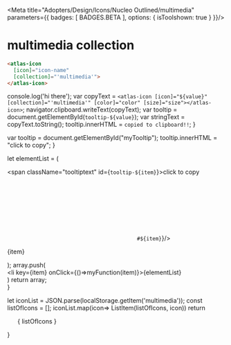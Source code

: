 
<Meta title="Adopters/Design/Icons/Nucleo Outlined/multimedia" parameters={{ badges: [ BADGES.BETA ], options: { isToolshown: true } }}/>

# multimedia collection

```html
<atlas-icon 
  [icon]="icon-name"  
  [collection]="'multimedia'">
</atlas-icon>

```

<style>
{`
/* NOTE: This css is generated by Nucleo */
ul {
  display: flex;
  flex-wrap: wrap;
  justify-content: center;
  padding-left: 0;
}

ul li {
  border-radius: .4em;
  transition: background-color .2s;
  user-select: none;
  overflow: hidden;
  text-align: center;
  padding: 2em 1em 1em;
}

ul li:hover {
  background: hsla(0, 0%, 0%, 0.05);
  cursor: pointer;
}

ul p {
  display: block;
  font-size: 0.75rem;
  color: hsla(0, 0%, 0%, 0.5);
  user-select: text;
  cursor: pointer;
  max-width: 6rem;
  padding: 8px 0 4px;
}

ul p::selection {
  background: hsl(230, 93%, 66%);
  color: #fff;
}

ul p::-moz-selection {
  background: hsl(230, 93%, 66%);
  color: #fff;
}

.svg-wrapper {
  font-size: 32px;
}

.svg-wrapper svg {
  display: block;
  margin: 0 auto 10px;
}

/* --------------------------------

Icons

-------------------------------- */

:root {
  --icon-color-primary: inherit;
  --icon-color-secondary: currentColor;
}

.icon {
  display: inline-block;
  color: var(--icon-color-primary); /* icon primary color */
  height: 1em;
  width: 1em;
  line-height: 1;
  flex-shrink: 0;
  max-width: initial;
}

.icon use {
  /* icon secondary color */
  fill: var(--icon-color-secondary);
  stroke: var(--icon-color-secondary);
}

.css-122ju8q {
    padding: 0;
}

.icon-name {
    font-size: 12px;
}

/* --------------------------------

Caps/Corners

-------------------------------- */

.icon use {
  --icon-stroke-linecap-butt: butt;
  stroke-miterlimit: 10;
  stroke-linecap: square;
  stroke-linejoin: miter;
}

.stroke-round use {
  --icon-stroke-linecap-butt: round;
  stroke-linecap: round;
  stroke-linejoin: round;
}

/* --------------------------------

Tooltip

-------------------------------- */

.tooltip {
  position: relative;
  display: inline-block;
}

.tooltip .tooltiptext {
  visibility: hidden;
  width: 100%;
  background-color: #f6f9fc;
  color: #242323;
  text-align: center;
  padding: 3px;
  position: absolute;
  z-index: 1;
  bottom: 84%;
  left: 50%;
  margin-left: -75px;
  opacity: 0;
  transition: opacity 0.3s;
  font-size: 11px;
  justify-content: center;
  display: flex;
  align-items: center;
}

.tooltip:hover .tooltiptext {
  visibility: visible;
  opacity: 1;
}
    
    `}
</style>


  console.log('hi there');
  var copyText = `<atlas-icon [icon]="${value}" [collection]="'multimedia'" [color]="color" [size]="size"></atlas-icon>`;
  navigator.clipboard.writeText(copyText);
  var tooltip = document.getElementById(`tooltip-${value}`);
  var stringText = copyText.toString();
  tooltip.innerHTML = `copied to clipboard!!`;
}

  var tooltip = document.getElementById("myTooltip");
  tooltip.innerHTML = "click to copy";
}

  let elementList = (
      <div>
          <span className="tooltiptext" id={`tooltip-${item}`}>click to copy</span>
          <div className="svg-wrapper">
          <svg className="icon">
            <use href={`#${item}`}/>
          </svg>
          </div>
          <p  data-folder="">
          {item}
          </p> 
      </div>
  );
  array.push( <div className="tooltip" key={item}><li key={item} onClick={()=>myFunction(item)}>{elementList}</li></div>)
  return array;   
}

  let iconList = JSON.parse(localStorage.getItem('multimedia'));
  const listOfIcons = [];
  iconList.map(icon=> ListItem(listOfIcons, icon))
  return <ul>{ listOfIcons }</ul>
}

<Base/>
<svg xmlns="http://www.w3.org/2000/svg">
  <defs>
    <symbol id="antenna" viewBox="0 0 24 24">
      <path fill="currentColor" d="M7.227 3.916a.75.75 0 0 1 0 1.061 6.75 6.75 0 0 0 0 9.546.75.75 0 0 1-1.06 1.06 8.25 8.25 0 0 1 0-11.667.75.75 0 0 1 1.06 0Zm9.546 0a.75.75 0 0 1 1.06 0 8.25 8.25 0 0 1 0 11.668.75.75 0 0 1-1.06-1.061 6.75 6.75 0 0 0 0-9.546.75.75 0 0 1 0-1.06ZM13.875 9.75c0 .769-.463 1.43-1.125 1.719V19.5H15a.75.75 0 0 1 0 1.5H9a.75.75 0 0 1 0-1.5h2.25v-8.031a1.876 1.876 0 1 1 2.625-1.719Z"/>
      <path fill="currentColor" d="M15.713 6.037a.75.75 0 1 0-1.061 1.061 3.75 3.75 0 0 1 0 5.304.75.75 0 1 0 1.06 1.06 5.25 5.25 0 0 0 0-7.425ZM9.348 7.098a.75.75 0 1 0-1.06-1.06 5.25 5.25 0 0 0 0 7.425.75.75 0 0 0 1.06-1.061 3.751 3.751 0 0 1 0-5.304Z"/>
    </symbol>
    <symbol id="auto-focus" viewBox="0 0 24 24">
      <path fill="currentColor" d="M3.75 4.5a.75.75 0 0 1 .75-.75H9a.75.75 0 0 1 0 1.5H5.25V9a.75.75 0 0 1-1.5 0V4.5Zm10.5 0a.75.75 0 0 1 .75-.75h4.5a.75.75 0 0 1 .75.75V9a.75.75 0 0 1-1.5 0V5.25H15a.75.75 0 0 1-.75-.75Zm6 10.5a.75.75 0 0 0-1.5 0v3.75H15a.75.75 0 0 0 0 1.5h4.5a.75.75 0 0 0 .75-.75V15ZM4.5 14.25a.75.75 0 0 1 .75.75v3.75H9a.75.75 0 0 1 0 1.5H4.5a.75.75 0 0 1-.75-.75V15a.75.75 0 0 1 .75-.75Z"/>
      <path fill="currentColor" fill-rule="evenodd" d="M12 9a3 3 0 1 0 0 6 3 3 0 0 0 0-6Zm-1.5 3a1.5 1.5 0 1 1 3 0 1.5 1.5 0 0 1-3 0Z"/>
    </symbol>
    <symbol id="button-pause" viewBox="0 0 24 24">
      <path fill="currentColor" fill-rule="evenodd" d="M4.5 3.75a.75.75 0 0 0-.75.75v15c0 .414.336.75.75.75H9a.75.75 0 0 0 .75-.75v-15A.75.75 0 0 0 9 3.75H4.5Zm.75 15V5.25h3v13.5h-3Zm9.75-15a.75.75 0 0 0-.75.75v15c0 .414.336.75.75.75h4.5a.75.75 0 0 0 .75-.75v-15a.75.75 0 0 0-.75-.75H15Zm.75 15V5.25h3v13.5h-3Z"/>
    </symbol>
    <symbol id="button-play" viewBox="0 0 24 24">
      <path fill="currentColor" fill-rule="evenodd" d="M6.396 3.839a.75.75 0 0 1 .77.037l11.25 7.5a.75.75 0 0 1 0 1.248l-11.25 7.5A.75.75 0 0 1 6 19.5v-15a.75.75 0 0 1 .396-.661ZM7.5 5.9v12.2l9.148-6.1L7.5 5.901Z"/>
    </symbol>
    <symbol id="button-record" viewBox="0 0 24 24">
      <path fill="currentColor" fill-rule="evenodd" d="M3 12a9 9 0 1 1 18 0 9 9 0 0 1-18 0Zm9-7.5a7.5 7.5 0 1 0 0 15 7.5 7.5 0 0 0 0-15Z"/>
    </symbol>
    <symbol id="button-stop" viewBox="0 0 24 24">
      <path fill="currentColor" fill-rule="evenodd" d="M3.75 4.5a.75.75 0 0 1 .75-.75h15a.75.75 0 0 1 .75.75v15a.75.75 0 0 1-.75.75h-15a.75.75 0 0 1-.75-.75v-15Zm1.5.75v13.5h13.5V5.25H5.25Z"/>
    </symbol>
    <symbol id="camera" viewBox="0 0 24 24">
      <path fill="currentColor" fill-rule="evenodd" d="M7.5 12.75a4.5 4.5 0 1 1 9 0 4.5 4.5 0 0 1-9 0Zm4.5-3a3 3 0 1 0 0 6 3 3 0 0 0 0-6Z"/>
      <path fill="currentColor" d="M6.75 9a.75.75 0 1 1-1.5 0 .75.75 0 0 1 1.5 0Z"/>
      <path fill="currentColor" fill-rule="evenodd" d="M9.126 4.084a.75.75 0 0 1 .624-.334h4.5a.75.75 0 0 1 .624.334L16.151 6h2.599A2.25 2.25 0 0 1 21 8.25V18a2.25 2.25 0 0 1-2.25 2.25H5.25A2.25 2.25 0 0 1 3 18V8.25A2.25 2.25 0 0 1 5.25 6h2.599l1.277-1.916Zm1.025 1.166L8.874 7.166a.75.75 0 0 1-.624.334h-3a.75.75 0 0 0-.75.75V18a.75.75 0 0 0 .75.75h13.5a.75.75 0 0 0 .75-.75V8.25a.75.75 0 0 0-.75-.75h-3a.75.75 0 0 1-.624-.334L13.849 5.25H10.15Z"/>
    </symbol>
    <symbol id="clapperboard" viewBox="0 0 24 24">
      <path fill="currentColor" d="M18.527 4.59a.75.75 0 1 0-.3-1.47L3.75 6.077a.75.75 0 1 0 .3 1.47L18.527 4.59Z"/>
      <path fill="currentColor" fill-rule="evenodd" d="M10.13 12.097a.75.75 0 0 1 .756.01l3.75 2.25a.75.75 0 0 1 0 1.286l-3.75 2.25a.75.75 0 0 1-1.136-.643v-4.5c0-.27.145-.52.38-.653Zm1.12 3.828L12.792 15l-1.542-.925v1.85Z"/>
      <path fill="currentColor" fill-rule="evenodd" d="M3.75 9.75A.75.75 0 0 1 4.5 9h15a.75.75 0 0 1 .75.75v10.5a.75.75 0 0 1-.75.75h-15a.75.75 0 0 1-.75-.75V9.75Zm1.5.75v9h13.5v-9H5.25Z"/>
    </symbol>
    <symbol id="event-ticket" viewBox="0 0 24 24">
      <path fill="currentColor" d="M8.25 10.5A.75.75 0 0 1 9 9.75h6a.75.75 0 0 1 0 1.5H9a.75.75 0 0 1-.75-.75ZM9 12.75a.75.75 0 0 0 0 1.5h6a.75.75 0 0 0 0-1.5H9Z"/>
      <path fill="currentColor" fill-rule="evenodd" d="M3 6a.75.75 0 0 1 .75-.75h16.5A.75.75 0 0 1 21 6v3.75a.75.75 0 0 1-.75.75 1.5 1.5 0 1 0 0 3 .75.75 0 0 1 .75.75V18a.75.75 0 0 1-.75.75H3.75A.75.75 0 0 1 3 18v-3.75a.75.75 0 0 1 .75-.75 1.5 1.5 0 1 0 0-3A.75.75 0 0 1 3 9.75V6Zm1.5.75v2.345a3.001 3.001 0 0 1 0 5.81v2.345h15v-2.345a3.001 3.001 0 0 1 0-5.81V6.75h-15Z"/>
    </symbol>
    <symbol id="headphones" viewBox="0 0 24 24">
      <path fill="currentColor" fill-rule="evenodd" d="M3 12a9 9 0 0 1 18 0v6.75A2.25 2.25 0 0 1 18.75 21h-3a.75.75 0 0 1-.75-.75v-6a.75.75 0 0 1 .75-.75h3.75V12a7.5 7.5 0 0 0-15 0v1.5h3.75a.75.75 0 0 1 .75.75v6a.75.75 0 0 1-.75.75h-3A2.25 2.25 0 0 1 3 18.75V12Zm1.5 3v3.75c0 .415.335.75.75.75H7.5V15h-3Zm12 4.5V15h3v3.75a.75.75 0 0 1-.75.75H16.5Z"/>
    </symbol>
    <symbol id="image" viewBox="0 0 24 24">
      <path fill="currentColor" fill-rule="evenodd" d="M9.75 6.75a2.25 2.25 0 1 0 0 4.5 2.25 2.25 0 0 0 0-4.5ZM9 9a.75.75 0 1 1 1.5 0A.75.75 0 0 1 9 9Z"/>
      <path fill="currentColor" fill-rule="evenodd" d="M3 5.25a.75.75 0 0 1 .75-.75h16.5a.75.75 0 0 1 .75.75v13.5a.75.75 0 0 1-.75.75H3.75a.75.75 0 0 1-.75-.75V5.25ZM19.5 6v7.723l-3.18-3.711a.75.75 0 0 0-1.134-.006l-4.723 5.397L8.03 12.97a.75.75 0 0 0-1.106.05L4.5 15.929V6h15Zm0 12H4.726l2.824-3.389 2.42 2.42a.75.75 0 0 0 1.094-.037l4.68-5.348 3.756 4.381V18Z"/>
    </symbol>
    <symbol id="lightning" viewBox="0 0 24 24">
      <path fill="currentColor" fill-rule="evenodd" d="M13.07 4.571a.75.75 0 0 1 .422.785l-.627 4.394h5.885a.75.75 0 0 1 .555 1.255l-7.5 8.25a.75.75 0 0 1-1.297-.611l.627-4.394H5.25a.75.75 0 0 1-.555-1.255l7.5-8.25a.75.75 0 0 1 .874-.174ZM6.944 12.75H12a.75.75 0 0 1 .742.856l-.404 2.832 4.717-5.188H12a.75.75 0 0 1-.742-.856l.404-2.832-4.717 5.188Z"/>
    </symbol>
    <symbol id="mic" viewBox="0 0 24 24">
      <path fill="currentColor" fill-rule="evenodd" d="M12.038 4.538a5.238 5.238 0 0 0-1.524 4.102l-5.436 7.11a.75.75 0 0 0 .065.986l2.121 2.12a.75.75 0 0 0 .986.066l7.11-5.436a5.25 5.25 0 1 0-3.322-8.948Zm1.06 1.06a3.75 3.75 0 1 0 5.304 5.304 3.75 3.75 0 0 0-5.304-5.304Zm-1.06 6.364c.443.444.945.79 1.482 1.042l-5.66 4.328-1.192-1.193 4.327-5.659a5.241 5.241 0 0 0 1.043 1.482Z"/>
      <path fill="currentColor" d="M4.72 18.22a.75.75 0 0 0-1.06 1.06l1.06 1.06a.75.75 0 0 0 1.06-1.06l-1.06-1.06Z"/>
    </symbol>
    <symbol id="offline" viewBox="0 0 24 24">
      <path fill="currentColor" fill-rule="evenodd" d="M20.03 5.03a.75.75 0 0 0-1.06-1.06l-2.998 2.998a6.34 6.34 0 0 0-4.348-1.718h-.003a6.413 6.413 0 0 0-6.319 5.521 3.761 3.761 0 0 0-.048 6.914L3.97 18.97a.75.75 0 1 0 1.06 1.06L16.48 8.581a.835.835 0 0 0 .012-.013L20.03 5.03Zm-5.12 3a4.837 4.837 0 0 0-3.283-1.279 4.913 4.913 0 0 0-4.878 4.62.75.75 0 0 1-.56.68 2.261 2.261 0 0 0 .27 4.43L14.91 8.03Z"/>
      <path fill="currentColor" d="M16.845 9.41a.75.75 0 0 1 .926.517c.06.209.108.42.146.633A3.75 3.75 0 0 1 17.25 18H10.5a.75.75 0 0 1 0-1.5h6.75a2.25 2.25 0 0 0 0-4.5.75.75 0 0 1-.748-.692 4.978 4.978 0 0 0-.174-.972.75.75 0 0 1 .517-.926Z"/>
    </symbol>
    <symbol id="sound" viewBox="0 0 24 24">
      <path fill="currentColor" fill-rule="evenodd" d="M13.835 3.83a.75.75 0 0 1 .415.67v15a.75.75 0 0 1-1.2.6l-5.8-4.35h-3.5A.75.75 0 0 1 3 15V9a.75.75 0 0 1 .75-.75h3.5l5.8-4.35a.75.75 0 0 1 .785-.07ZM12.75 6l-4.8 3.6a.75.75 0 0 1-.45.15h-3v4.5h3a.75.75 0 0 1 .45.15l4.8 3.6V6Z"/>
      <path fill="currentColor" d="M15.595 8.77a.75.75 0 0 1 1.06 0c1.793 1.793 1.793 4.592 0 6.385a.75.75 0 1 1-1.06-1.06c1.207-1.207 1.207-3.058 0-4.265a.75.75 0 0 1 0-1.06Z"/>
      <path fill="currentColor" d="M18.83 6.745a.75.75 0 1 0-1.06 1.06 5.995 5.995 0 0 1 0 8.465.75.75 0 1 0 1.06 1.06c2.918-2.918 2.918-7.667 0-10.585Z"/>
    </symbol>
    <symbol id="video" viewBox="0 0 24 24">
      <path fill="currentColor" fill-rule="evenodd" d="M15.75 14.637V16.5a2.25 2.25 0 0 1-2.25 2.25H5.25A2.25 2.25 0 0 1 3 16.5v-9a2.25 2.25 0 0 1 2.25-2.25h8.25a2.25 2.25 0 0 1 2.25 2.25v1.863l4.205-1.802A.75.75 0 0 1 21 8.25v7.5a.75.75 0 0 1-1.045.69l-4.205-1.803ZM4.5 7.5a.75.75 0 0 1 .75-.75h8.25a.75.75 0 0 1 .75.75v9a.75.75 0 0 1-.75.75H5.25a.75.75 0 0 1-.75-.75v-9Zm11.25 5.505 3.75 1.608V9.387l-3.75 1.608v2.01Z"/>
    </symbol>
    <symbol id="video-playlist" viewBox="0 0 24 24">
      <path fill="currentColor" d="M6.75 3.75a.75.75 0 0 0 0 1.5h10.5a.75.75 0 0 0 0-1.5H6.75Z"/>
      <path fill="currentColor" fill-rule="evenodd" d="M10.13 10.597a.75.75 0 0 1 .756.01l3.75 2.25a.75.75 0 0 1 0 1.286l-3.75 2.25a.75.75 0 0 1-1.136-.643v-4.5c0-.27.145-.52.38-.653Zm1.12 3.828 1.542-.925-1.542-.925v1.85Z"/>
      <path fill="currentColor" fill-rule="evenodd" d="M3.659 7.409A2.25 2.25 0 0 1 5.25 6.75h13.5A2.25 2.25 0 0 1 21 9v9a2.25 2.25 0 0 1-2.25 2.25H5.25A2.25 2.25 0 0 1 3 18V9c0-.597.237-1.169.659-1.591Zm1.591.841A.75.75 0 0 0 4.5 9v9a.75.75 0 0 0 .75.75h13.5a.75.75 0 0 0 .75-.75V9a.75.75 0 0 0-.75-.75H5.25Z"/>
    </symbol>
    <symbol id="volume" viewBox="0 0 24 24">
      <path fill="currentColor" fill-rule="evenodd" d="M17.585 3.83A.75.75 0 0 1 18 4.5v15a.75.75 0 0 1-1.2.6L11 15.75H5.25A.75.75 0 0 1 4.5 15V9a.75.75 0 0 1 .75-.75H11l5.8-4.35a.75.75 0 0 1 .785-.07ZM16.5 6l-4.8 3.6a.75.75 0 0 1-.45.15H6v4.5h5.25a.75.75 0 0 1 .45.15l4.8 3.6V6Z"/>
    </symbol>
    <symbol id="volume-mute" viewBox="0 0 24 24">
      <path fill="currentColor" fill-rule="evenodd" d="M20.78 4.28a.75.75 0 0 0-1.06-1.06l-2.47 2.47V4.5a.75.75 0 0 0-1.2-.6l-5.8 4.35H4.5a.75.75 0 0 0-.75.75v6c0 .414.336.75.75.75h2.69l-3.97 3.97a.75.75 0 1 0 1.06 1.06l16.5-16.5Zm-5.03 2.91V6l-4.8 3.6a.75.75 0 0 1-.45.15H5.25v4.5h3.44l7.06-7.06Z"/>
      <path fill="currentColor" d="M16.5 10.5a.75.75 0 0 1 .75.75v8.25a.75.75 0 0 1-1.2.6l-4.64-3.48a.75.75 0 1 1 .9-1.2L15.75 18v-6.75a.75.75 0 0 1 .75-.75Z"/>
    </symbol>
  </defs>
</svg>
























